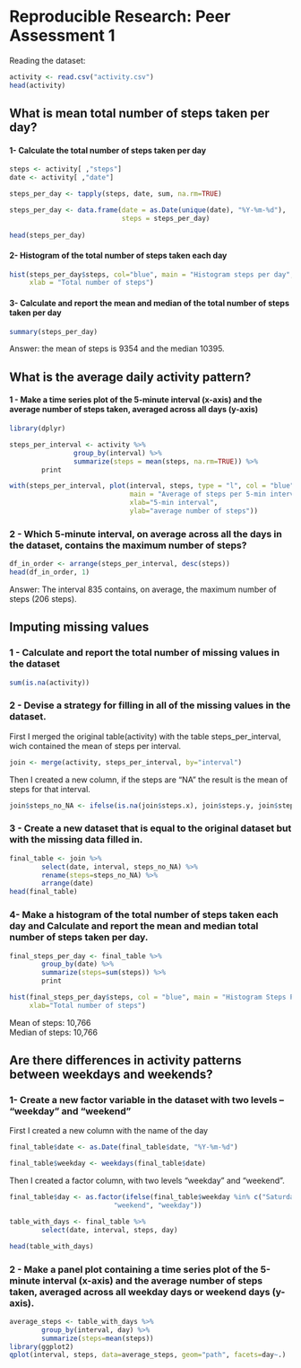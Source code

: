 # Reproducible Research: Peer Assessment 1

Reading the dataset:

```r
activity <- read.csv("activity.csv")
head(activity)
```

## What is mean total number of steps taken per day?

#### 1- Calculate the total number of steps taken per day

```r
steps <- activity[ ,"steps"]
date <- activity[ ,"date"]

steps_per_day <- tapply(steps, date, sum, na.rm=TRUE)

steps_per_day <- data.frame(date = as.Date(unique(date), "%Y-%m-%d"),
                            steps = steps_per_day)
                         
head(steps_per_day)
```

#### 2- Histogram of the total number of steps taken each day

```r
hist(steps_per_day$steps, col="blue", main = "Histogram steps per day",
     xlab = "Total number of steps")
```

#### 3- Calculate and report the mean and median of the total number of steps taken per day

```r
summary(steps_per_day)
```

Answer: the mean of steps is 9354 and the median 10395.

## What is the average daily activity pattern?

#### 1 - Make a time series plot of the 5-minute interval (x-axis) and the average number of steps taken, averaged across all days (y-axis)

```r
library(dplyr)
```

```r
steps_per_interval <- activity %>%
                group_by(interval) %>%
                summarize(steps = mean(steps, na.rm=TRUE)) %>%
        print

with(steps_per_interval, plot(interval, steps, type = "l", col = "blue",
                              main = "Average of steps per 5-min interval",
                              xlab="5-min interval",
                              ylab="average number of steps"))
```

### 2 - Which 5-minute interval, on average across all the days in the dataset, contains the maximum number of steps?
```r
df_in_order <- arrange(steps_per_interval, desc(steps))
head(df_in_order, 1)
```

Answer: The interval 835 contains, on average, the maximum number of steps (206 steps).

## Imputing missing values

### 1 - Calculate and report the total number of missing values in the dataset

```r
sum(is.na(activity))
```

### 2 - Devise a strategy for filling in all of the missing values in the dataset. 

First I merged the original table(activity) with the table steps_per_interval, wich contained the mean of steps per interval.

```r
join <- merge(activity, steps_per_interval, by="interval")
```

Then I created a new column, if the steps are "NA" the result is the mean of steps for that interval.

```r
join$steps_no_NA <- ifelse(is.na(join$steps.x), join$steps.y, join$steps.x)
```


### 3 - Create a new dataset that is equal to the original dataset but with the missing data filled in.

```r
final_table <- join %>%
        select(date, interval, steps_no_NA) %>%
        rename(steps=steps_no_NA) %>%
        arrange(date)
head(final_table)
```

### 4- Make a histogram of the total number of steps taken each day and Calculate and report the mean and median total number of steps taken per day.

```r
final_steps_per_day <- final_table %>%
        group_by(date) %>%
        summarize(steps=sum(steps)) %>%
        print

hist(final_steps_per_day$steps, col = "blue", main = "Histogram Steps Per Day",
     xlab="Total number of steps")
```

Mean of steps: 10,766  
Median of steps: 10,766

## Are there differences in activity patterns between weekdays and weekends?

### 1- Create a new factor variable in the dataset with two levels – “weekday” and “weekend”

First I created a new column with the name of the day

```r
final_table$date <- as.Date(final_table$date, "%Y-%m-%d")

final_table$weekday <- weekdays(final_table$date)
```

Then I created a factor column, with two levels "weekday" and "weekend". 

```r
final_table$day <- as.factor(ifelse(final_table$weekday %in% c("Saturday","Sunday"), 
                          "weekend", "weekday"))

table_with_days <- final_table %>%
        select(date, interval, steps, day)

head(table_with_days)
```

### 2 - Make a panel plot containing a time series plot of the 5-minute interval (x-axis) and the average number of steps taken, averaged across all weekday days or weekend days (y-axis).

```r
average_steps <- table_with_days %>%
        group_by(interval, day) %>%
        summarize(steps=mean(steps))
library(ggplot2)
qplot(interval, steps, data=average_steps, geom="path", facets=day~.)
```
